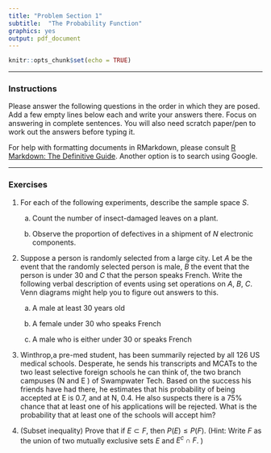 ```yaml
---
title: "Problem Section 1"
subtitle:  "The Probability Function"
graphics: yes
output: pdf_document
---
```


```r
knitr::opts_chunk$set(echo = TRUE)
```

* * * 
### Instructions

Please answer the following questions in the order in which they are posed. Add a few empty lines below each and write your answers there. Focus on answering in complete sentences. You will also need scratch paper/pen to work out the answers before typing it.

For help with formatting documents in RMarkdown, please consult [R Markdown: The Definitive Guide](https://bookdown.org/yihui/rmarkdown/). Another option is to search using Google. 

* * *

### Exercises 

1. For each of the following experiments, describe the sample space $S$.

    a. Count the number of insect-damaged leaves on a plant.
	 
    b. Observe the proportion of defectives in a shipment of $N$ electronic components. 
	

2. Suppose a person is randomly selected from a large city. Let $A$ be the event that the randomly selected person is male, $B$ the event that the person is under 30 and $C$ that the person speaks French. Write the following verbal description of events using set operations on $A$, $B$, $C$. Venn diagrams might help you to figure out answers to this.  

    a. A male at least 30 years old
	
    b. A female under 30 who speaks French
	
    c. A male who is either under 30 or speaks French


3.  Winthrop,a pre-med student, has been summarily rejected by all 126 US medical schools. Desperate,
he sends his transcripts and MCATs to the two least selective foreign schools he can think
of, the two branch campuses (N and E ) of Swampwater Tech. Based on the success his friends have had there,
he estimates that his probability of being accepted at E is 0.7, and at
N, 0.4. He also suspects there is a 75% chance that at least one of his applications
will be rejected. What is the probability that at least one of the schools will accept him?

4. (Subset inequality) Prove that if $E \subset F$, then $P(E) \leq P(F)$.   (Hint: Write $F$ as the union of two mutually exclusive sets $E$ and $E^c \cap F$. )



